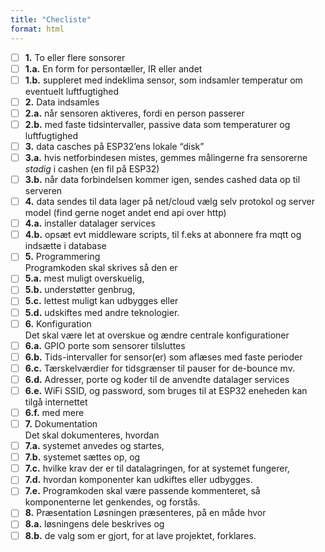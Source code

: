 ```yaml
---
title: "Checliste"
format: html
---
```


- [ ] __1.__    To eller flere sonsorer \
- [ ] __1.a.__  En form for persontæller, IR eller andet \
- [ ] __1.b.__  suppleret med indeklima sensor, som indsamler temperatur om eventuelt luftfugtighed
- [ ] __2.__  Data indsamles
- [ ] __2.a.__  når sensoren aktiveres, fordi en person passerer
- [ ] __2.b.__  med faste tidsintervaller, passive data som temperaturer og luftfugtighed
- [ ] __3.__  data casches på ESP32'ens lokale "disk"
- [ ] __3.a.__  hvis netforbindesen mistes, gemmes målingerne fra sensorerne *stadig* i cashen (en fil på ESP32)
- [ ] __3.b.__  når data forbindelsen kommer igen, sendes cashed data op til serveren
- [ ] __4.__  data sendes til data lager på net/cloud
    vælg selv protokol og server model (find gerne noget andet end api over http)
- [ ] __4.a.__  installer datalager services
- [ ] __4.b.__  opsæt evt middleware scripts, til f.eks at abonnere fra mqtt og indsætte i database
- [ ] __5.__  Programmering \
    Programkoden skal skrives så den er 
- [ ] __5.a.__  mest muligt overskuelig, 
- [ ] __5.b.__  understøtter genbrug, 
- [ ] __5.c.__  lettest muligt kan udbygges eller 
- [ ] __5.d.__  udskiftes med andre teknologier.
- [ ] __6.__  Konfiguration \
    Det skal være let at overskue og ændre centrale konfigurationer
- [ ] __6.a.__  GPIO porte som sensorer tilsluttes
- [ ] __6.b.__  Tids-intervaller for sensor(er) som aflæses med faste perioder
- [ ] __6.c.__  Tærskelværdier for tidsgrænser til pauser for de-bounce mv.
- [ ] __6.d.__  Adresser, porte og koder til de anvendte datalager services
- [ ] __6.e.__  WiFi SSID, og password, som bruges til at ESP32 eneheden kan tilgå internettet
- [ ] __6.f.__  med mere
- [ ] __7.__  Dokumentation \
    Det skal dokumenteres, hvordan
- [ ] __7.a.__  systemet anvedes og startes,
- [ ] __7.b.__  systemet sættes op, og 
- [ ] __7.c.__  hvilke krav der er til datalagringen, for at systemet fungerer,
- [ ] __7.d.__  hvordan komponenter kan udkiftes eller udbygges.
- [ ] __7.e.__  Programkoden skal være passende kommenteret, så komponenterne let genkendes, og forstås.
- [ ] __8.__  Præsentation
    Løsningen præsenteres, på en måde hvor 
- [ ] __8.a.__  løsningens dele beskrives og 
- [ ] __8.b.__  de valg som er gjort, for at lave projektet, forklares.
